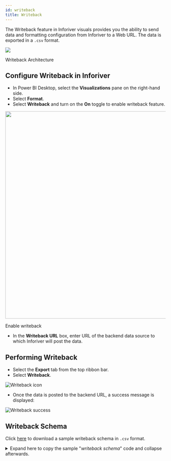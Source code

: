 ```yaml
---
id: writeback
title: Writeback
---
```



The Writeback feature in Inforiver visuals provides you the ability to send data and formatting configuration from Inforiver to a Web URL.
The data is exported in a `.csv` format.

<div>
    <Zoom>
        <img src={useBaseUrl('img/writeback-arch.png')}/>
        <p>Writeback Architecture</p>
    </Zoom>
</div>

## Configure Writeback in Inforiver

* In Power BI Desktop, select the **Visualizations** pane on the right-hand side.
* Select **Format**.
* Select **Writeback** and turn on the **On** toggle to enable writeback feature.

<div style={{ textAlign: "center" }}>
    <Zoom>
    <img
    height="650"
    src={useBaseUrl('img/writeback-on.png')}
    />
    </Zoom>
    <div class="center"><p>Enable writeback</p></div>
</div>

* In the **Writeback URL** box, enter URL of the backend data source to which Inforiver will post the data.

## Performing Writeback

* Select the **Export** tab from the top ribbon bar.
* Select **Writeback**.

<div class="center">
    <Zoom>
    <img
    alt="Writeback icon"
    src={useBaseUrl('img/writeback-enabled.png')}
    />
    </Zoom>
</div>

* Once the data is posted to the backend URL, a success message is displayed:

<div class="center">
    <Zoom>
    <img
    alt="Writeback success"
    src={useBaseUrl('img/writeback-success.png')}
    />
    </Zoom>
</div>

## Writeback Schema

Click [here](./assets/writeback.csv) to download a sample writeback schema in `.csv` format.

<details>
<summary>
Expand here to copy the sample "<i>writeback schema</i>" code and collapse afterwards.
</summary>

```csv
location,Grand Total__SUM - male_smoker,Grand Total__female_smoker,Grand Total__male_smoker,Grand Total__SUM,Grand Total__Sum,Grand Total__AVERAGE,Grand Total__Average,Grand Total__AVERAGEEXZERO,Grand Total__AVERAGEEXNEG,Grand Total__AVERAGEEXZERONEG,Grand Total__COUNTIF
United States,28829006736,37130552856,65959559592,65959559592,32979779796,32979779796,-4150773060,28829006736,,NaN,28829006736,37130552856,65959559592,65959559592,32979779796,32979779796,-4150773060,28829006736,,NaN
Russia,15264452808,38030666130,53295118938,53295118938,26647559469,26647559469,-11383106661,15264452808,,NaN,15264452808,38030666130,53295118938,53295118938,26647559469,26647559469,-11383106661,15264452808,,NaN
China,12470301312,317664514392,330134815704,330134815704,165067407852,165067407852,-152597106540,12470301312,,NaN,12470301312,317664514392,330134815704,330134815704,165067407852,165067407852,-152597106540,12470301312,,NaN
India,11746597184,127357844544,139104441728,139104441728,69552220864,69552220864,-57805623680,11746597184,,NaN,11746597184,127357844544,139104441728,139104441728,69552220864,69552220864,-57805623680,11746597184,,NaN
Trial Region,1000,1000,2000,2000,1000,1000,0,1000,,NaN,1000,1000,2000,2000,1000,1000,0,1000,,NaN
Germany,10655809472,12507351186,23163160658,23163160658,11581580329,11581580329,-925770857,10655809472,,NaN,10655809472,12507351186,23163160658,23163160658,11581580329,11581580329,-925770857,10655809472,,NaN
France,9312654116,11014301958,20326956074,20326956074,10163478037,10163478037,-850823921,9312654116,,NaN,9312654116,11014301958,20326956074,20326956074,10163478037,10163478037,-850823921,9312654116,,NaN
Brazil,9038238500,16018264414,25056502914,25056502914,12528251457,12528251457,-3490012957,9038238500,,NaN,9038238500,16018264414,25056502914,25056502914,12528251457,12528251457,-3490012957,9038238500,,NaN
Japan,6459405528,19435890096,25895295624,25895295624,12947647812,12947647812,-6488242284,6459405528,,NaN,6459405528,19435890096,25895295624,25895295624,12947647812,12947647812,-6488242284,6459405528,,NaN
United Kingdom,6069008847,7495225821,13564234668,13564234668,6782117334,6782117334,-713108487,6069008847,,NaN,6069008847,7495225821,13564234668,13564234668,6782117334,6782117334,-713108487,6069008847,,NaN
Spain,5713621706,6547726892,12261348598,12261348598,6130674299,6130674299,-417052593,5713621706,,NaN,5713621706,6547726892,12261348598,12261348598,6130674299,6130674299,-417052593,5713621706,,NaN
Italy,5351234574,7513349436,12864584010,12864584010,6432292005,6432292005,-1081057431,5351234574,,NaN,5351234574,7513349436,12864584010,12864584010,6432292005,6432292005,-1081057431,5351234574,,NaN
Turkey,4839965856,14107986299,18947952155,18947952155,9473976077.5,9473976077.5,-4634010221.5,4839965856,,NaN,4839965856,14107986299,18947952155,18947952155,9473976077.5,9473976077.5,-4634010221.5,4839965856,,NaN
Mexico,4243563720,13161197493,17404761213,17404761213,8702380606.5,8702380606.5,-4458816886.5,4243563720,,NaN,4243563720,13161197493,17404761213,17404761213,8702380606.5,8702380606.5,-4458816886.5,4243563720,,NaN
Philippines,3829201600,20029669184,23858870784,23858870784,11929435392,11929435392,-8100233792,3829201600,,NaN,3829201600,20029669184,23858870784,23858870784,11929435392,11929435392,-8100233792,3829201600,,NaN
Poland,3650759226,5186271564,8837030790,8837030790,4418515395,4418515395,-767756169,3650759226,,NaN,3650759226,5186271564,8837030790,8837030790,4418515395,4418515395,-767756169,3650759226,,NaN
Argentina,3492458532,5971672710,9464131242,9464131242,4732065621,4732065621,-1239607089,3492458532,,NaN,3492458532,5971672710,9464131242,9464131242,4732065621,4732065621,-1239607089,3492458532,,NaN
Indonesia,3186002976,86591014016,89777016992,89777016992,44888508496,44888508496,-41702505520,3186002976,,NaN,3186002976,86591014016,89777016992,89777016992,44888508496,44888508496,-41702505520,3186002976,,NaN
Chile,2772003032,3363688248,6135691280,6135691280,3067845640,3067845640,-295842608,2772003032,,NaN,2772003032,3363688248,6135691280,6135691280,3067845640,3067845640,-295842608,2772003032,,NaN
Pakistan,2610063670,34210478670,36820542340,36820542340,18410271170,18410271170,-15800207500,2610063670,,NaN,2610063670,34210478670,36820542340,36820542340,18410271170,18410271170,-15800207500,2610063670,,NaN
Ukraine,2450183655,8602867830,11053051485,11053051485,5526525742.5,5526525742.5,-3076342087.5,2450183655,,NaN,2450183655,8602867830,11053051485,11053051485,5526525742.5,5526525742.5,-3076342087.5,2450183655,,NaN
South Africa,2113761760,8663813400,10777575160,10777575160,5388787580,5388787580,-3275025820,2113761760,,NaN,2113761760,8663813400,10777575160,10777575160,5388787580,5388787580,-3275025820,2113761760,,NaN
Canada,2047134668,2831869496,4879004164,4879004164,2439502082,2439502082,-392367414,2047134668,,NaN,2047134668,2831869496,4879004164,4879004164,2439502082,2439502082,-392367414,2047134668,,NaN
Romania,1854685609,3004752780,4859438389,4859438389,2429719194.5,2429719194.5,-575033585.5,1854685609,,NaN,1854685609,3004752780,4859438389,4859438389,2429719194.5,2429719194.5,-575033585.5,1854685609,,NaN
Netherlands,1755981780,1964684400,3720666180,3720666180,1860333090,1860333090,-104351310,1755981780,,NaN,1755981780,1964684400,3720666180,3720666180,1860333090,1860333090,-104351310,1755981780,,NaN
Greece,1549001719,2281815369,3830817088,3830817088,1915408544,1915408544,-366406825,1549001719,,NaN,1549001719,2281815369,3830817088,3830817088,1915408544,1915408544,-366406825,1549001719,,NaN
Australia,1498373220,1901780960,3400154180,3400154180,1700077090,1700077090,-201703870,1498373220,,NaN,1498373220,1901780960,3400154180,3400154180,1700077090,1700077090,-201703870,1498373220,,NaN
South Korea,1452660873,9582876872,11035537745,11035537745,5517768872.5,5517768872.5,-4065107999.5,1452660873,,NaN,1452660873,9582876872,11035537745,11035537745,5517768872.5,5517768872.5,-4065107999.5,1452660873,,NaN
Czechia,1362022080,1710342180,3072364260,3072364260,1536182130,1536182130,-174160050,1362022080,,NaN,1362022080,1710342180,3072364260,3072364260,1536182130,1536182130,-174160050,1362022080,,NaN
Myanmar,1340276447,7488528577,8828805024,8828805024,4414402512,4414402512,-3074126065,1340276447,,NaN,1340276447,7488528577,8828805024,8828805024,4414402512,4414402512,-3074126065,1340276447,,NaN
Belgium,1288684342,1612138577,2900822919,2900822919,1450411459.5,1450411459.5,-161727117.5,1288684342,,NaN,1288684342,1612138577,2900822919,2900822919,1450411459.5,1450411459.5,-161727117.5,1288684342,,NaN
Nepal,1253902641,4989211989,6243114630,6243114630,3121557315,3121557315,-1867654674,1253902641,,NaN,1253902641,4989211989,6243114630,6243114630,3121557315,3121557315,-1867654674,1253902641,,NaN
Serbia,1080005193,1151623608,2231628801,2231628801,1115814400.5,1115814400.5,-35809207.5,1080005193,,NaN,1080005193,1151623608,2231628801,2231628801,1115814400.5,1115814400.5,-35809207.5,1080005193,,NaN
Austria,1079399196,1174416716,2253815912,2253815912,1126907956,1126907956,-47508760,1079399196,,NaN,1079399196,1174416716,2253815912,2253815912,1126907956,1126907956,-47508760,1079399196,,NaN
Hungary,1071835236,1391786028,2463621264,2463621264,1231810632,1231810632,-159975396,1071835236,,NaN,1071835236,1391786028,2463621264,2463621264,1231810632,1231810632,-159975396,1071835236,,NaN
Colombia,985296352,2830105868,3815402220,3815402220,1907701110,1907701110,-922404758,985296352,,NaN,985296352,2830105868,3815402220,3815402220,1907701110,1907701110,-922404758,985296352,,NaN
Bulgaria,857507620,1264895100,2122402720,2122402720,1061201360,1061201360,-203693740,857507620,,NaN,857507620,1264895100,2122402720,2122402720,1061201360,1061201360,-203693740,857507620,,NaN
Yemen,854573798,3283361991,4137935789,4137935789,2068967894.5,2068967894.5,-1214394096.5,854573798,,NaN,854573798,3283361991,4137935789,4137935789,2068967894.5,2068967894.5,-1214394096.5,854573798,,NaN
Sweden,846803698,851307852,1698111550,1698111550,849055775,849055775,-2252077,846803698,,NaN,846803698,851307852,1698111550,1698111550,849055775,849055775,-2252077,846803698,,NaN
Papua New Guinea,836815298,1737727302,2574542600,2574542600,1287271300,1287271300,-450456002,836815298,,NaN,836815298,1737727302,2574542600,2574542600,1287271300,1287271300,-450456002,836815298,,NaN
Switzerland,825408368,1055500070,1880908438,1880908438,940454219,940454219,-115045851,825408368,,NaN,825408368,1055500070,1880908438,1880908438,940454219,940454219,-115045851,825408368,,NaN
Tanzania,792434058,6411512070,7203946128,7203946128,3601973064,3601973064,-2809539006,792434058,,NaN,792434058,6411512070,7203946128,7203946128,3601973064,3601973064,-2809539006,792434058,,NaN
Cuba,786361506,2451056916,3237418422,3237418422,1618709211,1618709211,-832347705,786361506,,NaN,786361506,2451056916,3237418422,3237418422,1618709211,1618709211,-832347705,786361506,,NaN
Lebanon,782154744,1183408830,1965563574,1965563574,982781787,982781787,-200627043,782154744,,NaN,782154744,1183408830,1965563574,1965563574,982781787,982781787,-200627043,782154744,,NaN
Peru,747010328,0,747010328,747010328,373505164,373505164,747010328,373505164,,NaN,747010328,0,747010328,747010328,373505164,373505164,747010328,373505164,,NaN
Portugal,699728523,1287844052,1987572575,1987572575,993786287.5,993786287.5,-294057764.5,699728523,,NaN,699728523,1287844052,1987572575,1987572575,993786287.5,993786287.5,-294057764.5,699728523,,NaN
Bangladesh,683461010,30550703910,31234164920,31234164920,15617082460,15617082460,-14933621450,683461010,,NaN,683461010,30550703910,31234164920,31234164920,15617082460,15617082460,-14933621450,683461010,,NaN
Mozambique,631234692,3601751472,4232986164,4232986164,2116493082,2116493082,-1485258390,631234692,,NaN,631234692,3601751472,4232986164,4232986164,2116493082,2116493082,-1485258390,631234692,,NaN
Thailand,628618800,12837053334,13465672134,13465672134,6732836067,6732836067,-6104217267,628618800,,NaN,628618800,12837053334,13465672134,13465672134,6732836067,6732836067,-6104217267,628618800,,NaN
Uganda,617412018,3032582559,3649994577,3649994577,1824997288.5,1824997288.5,-1207585270.5,617412018,,NaN,617412018,3032582559,3649994577,3649994577,1824997288.5,1824997288.5,-1207585270.5,617412018,,NaN
Croatia,594221154,691236844,1285457998,1285457998,642728999,642728999,-48507845,594221154,,NaN,594221154,691236844,1285457998,1285457998,642728999,642728999,-48507845,594221154,,NaN
Israel,569170931,1308354474,1877525405,1877525405,938762702.5,938762702.5,-369591771.5,569170931,,NaN,569170931,1308354474,1877525405,1877525405,938762702.5,938762702.5,-369591771.5,569170931,,NaN
Kazakhstan,532319445,3277568205,3809887650,3809887650,1904943825,1904943825,-1372624380,532319445,,NaN,532319445,3277568205,3809887650,3809887650,1904943825,1904943825,-1372624380,532319445,,NaN
Slovakia,519605336,848013420,1367618756,1367618756,683809378,683809378,-164204042,519605336,,NaN,519605336,848013420,1367618756,1367618756,683809378,683809378,-164204042,519605336,,NaN
Nigeria,518235122,9328228425,9846463547,9846463547,4923231773.5,4923231773.5,-4404996651.5,518235122,,NaN,518235122,9328228425,9846463547,9846463547,4923231773.5,4923231773.5,-4404996651.5,518235122,,NaN
Denmark,497463275,484575630,982038905,982038905,491019452.5,491019452.5,6443822.5,497463275,,NaN,497463275,484575630,982038905,982038905,491019452.5,491019452.5,6443822.5,497463275,,NaN
Ireland,474719674,530447852,1005167526,1005167526,502583763,502583763,-27864089,474719674,,NaN,474719674,530447852,1005167526,1005167526,502583763,502583763,-27864089,474719674,,NaN
Finland,455263999,562238698,1017502697,1017502697,508751348.5,508751348.5,-53487349.5,455263999,,NaN,455263999,562238698,1017502697,1017502697,508751348.5,508751348.5,-53487349.5,455263999,,NaN
Norway,448401586,473567134,921968720,921968720,460984360,460984360,-12582774,448401586,,NaN,448401586,473567134,921968720,921968720,460984360,460984360,-12582774,448401586,,NaN
Vietnam,442890630,20328676550,20771567180,20771567180,10385783590,10385783590,-9942892960,442890630,,NaN,442890630,20328676550,20771567180,20771567180,10385783590,10385783590,-9942892960,442890630,,NaN
Belarus,415723001,1825221403,2240944404,2240944404,1120472202,1120472202,-704749201,415723001,,NaN,415723001,1825221403,2240944404,2240944404,1120472202,1120472202,-704749201,415723001,,NaN
Bosnia and Herzegovina,409202878,646323937,1055526815,1055526815,527763407.5,527763407.5,-118560529.5,409202878,,NaN,409202878,646323937,1055526815,1055526815,527763407.5,527763407.5,-118560529.5,409202878,,NaN
Dominican Republic,384504024,864003150,1248507174,1248507174,624253587,624253587,-239749563,384504024,,NaN,384504024,864003150,1248507174,1248507174,624253587,624253587,-239749563,384504024,,NaN
Malawi,327428302,1838063511,2165491813,2165491813,1082745906.5,1082745906.5,-755317604.5,327428302,,NaN,327428302,1838063511,2165491813,2165491813,1082745906.5,1082745906.5,-755317604.5,327428302,,NaN
New Zealand,299036110,347528656,646564766,646564766,323282383,323282383,-24246273,299036110,,NaN,299036110,347528656,646564766,646564766,323282383,323282383,-24246273,299036110,,NaN
Iran,287592032,7585235564,7872827596,7872827596,3936413798,3936413798,-3648821766,287592032,,NaN,287592032,7585235564,7872827596,7872827596,3936413798,3936413798,-3648821766,287592032,,NaN
Sierra Leone,271664325,1274969565,1546633890,1546633890,773316945,773316945,-501652620,271664325,,NaN,271664325,1274969565,1546633890,1546633890,773316945,773316945,-501652620,271664325,,NaN
Kenya,265845472,4519370140,4785215612,4785215612,2392607806,2392607806,-2126762334,265845472,,NaN,265845472,4519370140,4785215612,4785215612,2392607806,2392607806,-2126762334,265845472,,NaN
Saudi Arabia,260686400,3678572352,3939258752,3939258752,1969629376,1969629376,-1708942976,260686400,,NaN,260686400,3678572352,3939258752,3939258752,1969629376,1969629376,-1708942976,260686400,,NaN
Rwanda,245936616,1098865456,1344802072,1344802072,672401036,672401036,-426464420,245936616,,NaN,245936616,1098865456,1344802072,1344802072,672401036,672401036,-426464420,245936616,,NaN
Lithuania,242376464,432408878,674785342,674785342,337392671,337392671,-95016207,242376464,,NaN,242376464,432408878,674785342,674785342,337392671,337392671,-95016207,242376464,,NaN
Zambia,227961200,1816334800,2044296000,2044296000,1022148000,1022148000,-794186800,227961200,,NaN,227961200,1816334800,2044296000,2044296000,1022148000,1022148000,-794186800,227961200,,NaN
Laos,209259704,1467683490,1676943194,1676943194,838471597,838471597,-629211893,209259704,,NaN,209259704,1467683490,1676943194,1676943194,838471597,838471597,-629211893,209259704,,NaN
Latvia,201838824,402100534,603939358,603939358,301969679,301969679,-100130855,201838824,,NaN,201838824,402100534,603939358,603939358,301969679,301969679,-100130855,201838824,,NaN
Uruguay,196960410,279965160,476925570,476925570,238462785,238462785,-41502375,196960410,,NaN,196960410,279965160,476925570,476925570,238462785,238462785,-41502375,196960410,,NaN
Ethiopia,186240870,3957621525,4143862395,4143862395,2071931197.5,2071931197.5,-1885690327.5,186240870,,NaN,186240870,3957621525,4143862395,4143862395,2071931197.5,2071931197.5,-1885690327.5,186240870,,NaN
Slovenia,185949925,231281185,417231110,417231110,208615555,208615555,-22665630,185949925,,NaN,185949925,231281185,417231110,417231110,208615555,208615555,-22665630,185949925,,NaN
Uzbekistan,175345300,3331557476,3506902776,3506902776,1753451388,1753451388,-1578106088,175345300,,NaN,175345300,3331557476,3506902776,3506902776,1753451388,1753451388,-1578106088,175345300,,NaN
Cambodia,150804929,2541066143,2691871072,2691871072,1345935536,1345935536,-1195130607,150804929,,NaN,150804929,2541066143,2691871072,2691871072,1345935536,1345935536,-1195130607,150804929,,NaN
Ecuador,147143037,904930032,1052073069,1052073069,526036534.5,526036534.5,-378893497.5,147143037,,NaN,147143037,904930032,1052073069,1052073069,526036534.5,526036534.5,-378893497.5,147143037,,NaN
Malaysia,146617980,6216601899,6363219879,6363219879,3181609939.5,3181609939.5,-3034991959.5,146617980,,NaN,146617980,6216601899,6363219879,6363219879,3181609939.5,3181609939.5,-3034991959.5,146617980,,NaN
Paraguay,146573286,633197286,779770572,779770572,389885286,389885286,-243312000,146573286,,NaN,146573286,633197286,779770572,779770572,389885286,389885286,-243312000,146573286,,NaN
Singapore,138419190,753319385,891738575,891738575,445869287.5,445869287.5,-307450097.5,138419190,,NaN,138419190,753319385,891738575,891738575,445869287.5,445869287.5,-307450097.5,138419190,,NaN
Estonia,137150844,220001260,357152104,357152104,178576052,178576052,-41425208,137150844,,NaN,137150844,220001260,357152104,357152104,178576052,178576052,-41425208,137150844,,NaN
Burkina Faso,136456416,2038320264,2174776680,2174776680,1087388340,1087388340,-950931924,136456416,,NaN,136456416,2038320264,2174776680,2174776680,1087388340,1087388340,-950931924,136456416,,NaN
Costa Rica,134321476,365186912,499508388,499508388,249754194,249754194,-115432718,134321476,,NaN,134321476,365186912,499508388,499508388,249754194,249754194,-115432718,134321476,,NaN
Haiti,131607854,1048326030,1179933884,1179933884,589966942,589966942,-458359088,131607854,,NaN,131607854,1048326030,1179933884,1179933884,589966942,589966942,-458359088,131607854,,NaN
Morocco,129924960,7649344120,7779269080,7779269080,3889634540,3889634540,-3759709580,129924960,,NaN,129924960,7649344120,7779269080,7779269080,3889634540,3889634540,-3759709580,129924960,,NaN
Algeria,129535854,5625562574,5755098428,5755098428,2877549214,2877549214,-2748013360,129535854,,NaN,129535854,5625562574,5755098428,5755098428,2877549214,2877549214,-2748013360,129535854,,NaN
Mali,127337109,1830472956,1957810065,1957810065,978905032.5,978905032.5,-851567923.5,127337109,,NaN,127337109,1830472956,1957810065,1957810065,978905032.5,978905032.5,-851567923.5,127337109,,NaN
Montenegro,110815147,120637642,231452789,231452789,115726394.5,115726394.5,-4911247.5,110815147,,NaN,110815147,120637642,231452789,231452789,115726394.5,115726394.5,-4911247.5,110815147,,NaN
Namibia,99573476,351073172,450646648,450646648,225323324,225323324,-125749848,99573476,,NaN,99573476,351073172,450646648,450646648,225323324,225323324,-125749848,99573476,,NaN
Moldova,97581640,737650270,835231910,835231910,417615955,417615955,-320034315,97581640,,NaN,97581640,737650270,835231910,835231910,417615955,417615955,-320034315,97581640,,NaN
Zimbabwe,94647186,1816041762,1910688948,1910688948,955344474,955344474,-860697288,94647186,,NaN,94647186,1816041762,1910688948,1910688948,955344474,955344474,-860697288,94647186,,NaN
Kyrgyzstan,93948400,1317886400,1411834800,1411834800,705917400,705917400,-611969000,93948400,,NaN,93948400,1317886400,1411834800,1411834800,705917400,705917400,-611969000,93948400,,NaN
Georgia,89010346,932090632,1021100978,1021100978,510550489,510550489,-421540143,89010346,,NaN,89010346,932090632,1021100978,1021100978,510550489,510550489,-421540143,89010346,,NaN
Egypt,88621677,22199709088,22288330765,22288330765,11144165382.5,11144165382.5,-11055543705.5,88621677,,NaN,88621677,22199709088,22288330765,22288330765,11144165382.5,11144165382.5,-11055543705.5,88621677,,NaN
Albania,86224728,621789148,708013876,708013876,354006938,354006938,-267782210,86224728,,NaN,86224728,621789148,708013876,708013876,354006938,354006938,-267782210,86224728,,NaN
Honduras,80623444,0,80623444,80623444,40311722,40311722,80623444,40311722,,NaN,80623444,0,80623444,80623444,40311722,40311722,80623444,40311722,,NaN
Mongolia,73564848,621957648,695522496,695522496,347761248,347761248,-274196400,73564848,,NaN,73564848,621957648,695522496,695522496,347761248,347761248,-274196400,73564848,,NaN
Cyprus,70558836,189717189,260276025,260276025,130138012.5,130138012.5,-59579176.5,70558836,,NaN,70558836,189717189,260276025,260276025,130138012.5,130138012.5,-59579176.5,70558836,,NaN
El Salvador,64699845,486542994,551242839,551242839,275621419.5,275621419.5,-210921574.5,64699845,,NaN,64699845,486542994,551242839,551242839,275621419.5,275621419.5,-210921574.5,64699845,,NaN
Jamaica,63875394,344685044,408560438,408560438,204280219,204280219,-140404825,63875394,,NaN,63875394,344685044,408560438,408560438,204280219,204280219,-140404825,63875394,,NaN
Luxembourg,55340667,68844942,124185609,124185609,62092804.5,62092804.5,-6752137.5,55340667,,NaN,55340667,68844942,124185609,124185609,62092804.5,62092804.5,-6752137.5,55340667,,NaN
Tunisia,53822070,3219533514,3273355584,3273355584,1636677792,1636677792,-1582855722,53822070,,NaN,53822070,3219533514,3273355584,3273355584,1636677792,1636677792,-1582855722,53822070,,NaN
United Arab Emirates,53289565,1660855490,1714145055,1714145055,857072527.5,857072527.5,-803782962.5,53289565,,NaN,53289565,1660855490,1714145055,1714145055,857072527.5,857072527.5,-803782962.5,53289565,,NaN
Botswana,52008684,313876092,365884776,365884776,182942388,182942388,-130933704,52008684,,NaN,52008684,313876092,365884776,365884776,182942388,182942388,-130933704,52008684,,NaN
Kuwait,48774015,668385684,717159699,717159699,358579849.5,358579849.5,-309805834.5,48774015,,NaN,48774015,668385684,717159699,717159699,358579849.5,358579849.5,-309805834.5,48774015,,NaN
Panama,42353586,174709258,217062844,217062844,108531422,108531422,-66177836,42353586,,NaN,42353586,174709258,217062844,217062844,108531422,108531422,-66177836,42353586,,NaN
Bahrain,41746716,270633285,312380001,312380001,156190000.5,156190000.5,-114443284.5,41746716,,NaN,41746716,270633285,312380001,312380001,156190000.5,156190000.5,-114443284.5,41746716,,NaN
Fiji,40963776,139759424,180723200,180723200,90361600,90361600,-49397824,40963776,,NaN,40963776,139759424,180723200,180723200,90361600,90361600,-49397824,40963776,,NaN
Malta,40696362,58805145,99501507,99501507,49750753.5,49750753.5,-9054391.5,40696362,,NaN,40696362,58805145,99501507,99501507,49750753.5,49750753.5,-9054391.5,40696362,,NaN
Congo,37804624,1163042686,1200847310,1200847310,600423655,600423655,-562619031,37804624,,NaN,37804624,1163042686,1200847310,1200847310,600423655,600423655,-562619031,37804624,,NaN
Ghana,37660476,966617268,1004277744,1004277744,502138872,502138872,-464478396,37660476,,NaN,37660476,966617268,1004277744,1004277744,502138872,502138872,-464478396,37660476,,NaN
Timor,32892552,407762388,440654940,440654940,220327470,220327470,-187434918,32892552,,NaN,32892552,407762388,440654940,440654940,220327470,220327470,-187434918,32892552,,NaN
Togo,30846726,486690534,517537260,517537260,258768630,258768630,-227921904,30846726,,NaN,30846726,486690534,517537260,517537260,258768630,258768630,-227921904,30846726,,NaN
Liberia,30497730,368006880,398504610,398504610,199252305,199252305,-168754575,30497730,,NaN,30497730,368006880,398504610,398504610,199252305,199252305,-168754575,30497730,,NaN
Benin,29241078,599443506,628684584,628684584,314342292,314342292,-285101214,29241078,,NaN,29241078,599443506,628684584,628684584,314342292,314342292,-285101214,29241078,,NaN
Sri Lanka,28972240,2607491678,2636463918,2636463918,1318231959,1318231959,-1289259719,28972240,,NaN,28972240,2607491678,2636463918,2636463918,1318231959,1318231959,-1289259719,28972240,,NaN
Senegal,28062944,1164607148,1192670092,1192670092,596335046,596335046,-568272102,28062944,,NaN,28062944,1164607148,1192670092,1192670092,596335046,596335046,-568272102,28062944,,NaN
Iceland,20495580,21785400,42280980,42280980,21140490,21140490,-644910,20495580,,NaN,20495580,21785400,42280980,42280980,21140490,21140490,-644910,20495580,,NaN
Armenia,18535233,643783365,662318598,662318598,331159299,331159299,-312624066,18535233,,NaN,18535233,643783365,662318598,662318598,331159299,331159299,-312624066,18535233,,NaN
Suriname,17538044,101673064,119211108,119211108,59605554,59605554,-42067510,17538044,,NaN,17538044,101673064,119211108,119211108,59605554,59605554,-42067510,17538044,,NaN
Mauritius,16278800,207043600,223322400,223322400,111661200,111661200,-95382400,16278800,,NaN,16278800,207043600,223322400,223322400,111661200,111661200,-95382400,16278800,,NaN
Comoros,13659534,73264968,86924502,86924502,43462251,43462251,-29802717,13659534,,NaN,13659534,73264968,86924502,86924502,43462251,43462251,-29802717,13659534,,NaN
Azerbaijan,12684306,1796915133,1809599439,1809599439,904799719.5,904799719.5,-892115413.5,12684306,,NaN,12684306,1796915133,1809599439,1809599439,904799719.5,904799719.5,-892115413.5,12684306,,NaN
Oman,10800459,336975759,347776218,347776218,173888109,173888109,-163087650,10800459,,NaN,10800459,336975759,347776218,347776218,173888109,173888109,-163087650,10800459,,NaN
Niger,9634386,1483673156,1493307542,1493307542,746653771,746653771,-737019385,9634386,,NaN,9634386,1483673156,1493307542,1493307542,746653771,746653771,-737019385,9634386,,NaN
Qatar,9634064,323952090,333586154,333586154,166793077,166793077,-157159013,9634064,,NaN,9634064,323952090,333586154,333586154,166793077,166793077,-157159013,9634064,,NaN
Andorra,9321312,12149696,21471008,21471008,10735504,10735504,-1414192,9321312,,NaN,9321312,12149696,21471008,21471008,10735504,10735504,-1414192,9321312,,NaN
Eswatini,7968092,77336508,85304600,85304600,42652300,42652300,-34684208,7968092,,NaN,7968092,77336508,85304600,85304600,42652300,42652300,-34684208,7968092,,NaN
Gambia,6783717,302353599,309137316,309137316,154568658,154568658,-147784941,6783717,,NaN,6783717,302353599,309137316,309137316,154568658,154568658,-147784941,6783717,,NaN
Djibouti,6718400,96824000,103542400,103542400,51771200,51771200,-45052800,6718400,,NaN,6718400,96824000,103542400,103542400,51771200,51771200,-45052800,6718400,,NaN
Samoa,5135770,11717070,16852840,16852840,8426420,8426420,-3290650,5135770,,NaN,5135770,11717070,16852840,16852840,8426420,8426420,-3290650,5135770,,NaN
Bahamas,4900782,32249646,37150428,37150428,18575214,18575214,-13674432,4900782,,NaN,4900782,32249646,37150428,37150428,18575214,18575214,-13674432,4900782,,NaN
Maldives,4653910,121892180,126546090,126546090,63273045,63273045,-58619135,4653910,,NaN,4653910,121892180,126546090,126546090,63273045,63273045,-58619135,4653910,,NaN
Cape Verde,4647048,36511724,41158772,41158772,20579386,20579386,-15932338,4647048,,NaN,4647048,36511724,41158772,41158772,20579386,20579386,-15932338,4647048,,NaN
Brunei,3578750,55289438,58868188,58868188,29434094,29434094,-25855344,3578750,,NaN,3578750,55289438,58868188,58868188,29434094,29434094,-25855344,3578750,,NaN
Lesotho,2947736,397207856,400155592,400155592,200077796,200077796,-197130060,2947736,,NaN,2947736,397207856,400155592,400155592,200077796,200077796,-197130060,2947736,,NaN
Seychelles,2820728,14183228,17003956,17003956,8501978,8501978,-5681250,2820728,,NaN,2820728,14183228,17003956,17003956,8501978,8501978,-5681250,2820728,,NaN
Eritrea,2815921,160504321,163320242,163320242,81660121,81660121,-78844200,2815921,,NaN,2815921,160504321,163320242,163320242,81660121,81660121,-78844200,2815921,,NaN
Barbados,2189460,16709269,18898729,18898729,9449364.5,9449364.5,-7259904.5,2189460,,NaN,2189460,16709269,18898729,18898729,9449364.5,9449364.5,-7259904.5,2189460,,NaN
Vanuatu,1401800,17272621,18674421,18674421,9337210.5,9337210.5,-7935410.5,1401800,,NaN,1401800,17272621,18674421,18674421,9337210.5,9337210.5,-7935410.5,1401800,,NaN
Tonga,37416,140787,178203,178203,89101.5,89101.5,-51685.5,37416,,NaN,37416,140787,178203,178203,89101.5,89101.5,-51685.5,37416,,NaN
Nauru,9318,7996,17314,17314,8657,8657,661,9318,,NaN,9318,7996,17314,17314,8657,8657,661,9318,,NaN
(Blank),0,0,0,0,0,0,0,0,,NaN,0,0,0,0,0,0,0,0,,NaN
Afghanistan,0,0,0,0,0,0,0,0,,NaN,0,0,0,0,0,0,0,0,,NaN
Angola,0,0,0,0,0,0,0,0,,NaN,0,0,0,0,0,0,0,0,,NaN
Anguilla,0,0,0,0,0,0,0,0,,NaN,0,0,0,0,0,0,0,0,,NaN
Antigua and Barbuda,0,0,0,0,0,0,0,0,,NaN,0,0,0,0,0,0,0,0,,NaN
Aruba,0,0,0,0,0,0,0,0,,NaN,0,0,0,0,0,0,0,0,,NaN
Belize,0,0,0,0,0,0,0,0,,NaN,0,0,0,0,0,0,0,0,,NaN
Bermuda,0,0,0,0,0,0,0,0,,NaN,0,0,0,0,0,0,0,0,,NaN
Bhutan,0,0,0,0,0,0,0,0,,NaN,0,0,0,0,0,0,0,0,,NaN
Bolivia,0,0,0,0,0,0,0,0,,NaN,0,0,0,0,0,0,0,0,,NaN
Burundi,0,0,0,0,0,0,0,0,,NaN,0,0,0,0,0,0,0,0,,NaN
Cameroon,0,0,0,0,0,0,0,0,,NaN,0,0,0,0,0,0,0,0,,NaN
Cayman Islands,0,0,0,0,0,0,0,0,,NaN,0,0,0,0,0,0,0,0,,NaN
Central African Republic,0,0,0,0,0,0,0,0,,NaN,0,0,0,0,0,0,0,0,,NaN
Chad,0,0,0,0,0,0,0,0,,NaN,0,0,0,0,0,0,0,0,,NaN
Cote d'Ivoire,0,0,0,0,0,0,0,0,,NaN,0,0,0,0,0,0,0,0,,NaN
Curacao,0,0,0,0,0,0,0,0,,NaN,0,0,0,0,0,0,0,0,,NaN
Democratic Republic of Congo,0,0,0,0,0,0,0,0,,NaN,0,0,0,0,0,0,0,0,,NaN
Dominica,0,0,0,0,0,0,0,0,,NaN,0,0,0,0,0,0,0,0,,NaN
Equatorial Guinea,0,0,0,0,0,0,0,0,,NaN,0,0,0,0,0,0,0,0,,NaN
Faeroe Islands,0,0,0,0,0,0,0,0,,NaN,0,0,0,0,0,0,0,0,,NaN
Falkland Islands,0,0,0,0,0,0,0,0,,NaN,0,0,0,0,0,0,0,0,,NaN
Gabon,0,0,0,0,0,0,0,0,,NaN,0,0,0,0,0,0,0,0,,NaN
Gibraltar,0,0,0,0,0,0,0,0,,NaN,0,0,0,0,0,0,0,0,,NaN
Greenland,0,0,0,0,0,0,0,0,,NaN,0,0,0,0,0,0,0,0,,NaN
Grenada,0,0,0,0,0,0,0,0,,NaN,0,0,0,0,0,0,0,0,,NaN
Guatemala,0,0,0,0,0,0,0,0,,NaN,0,0,0,0,0,0,0,0,,NaN
Guernsey,0,0,0,0,0,0,0,0,,NaN,0,0,0,0,0,0,0,0,,NaN
Guinea,0,0,0,0,0,0,0,0,,NaN,0,0,0,0,0,0,0,0,,NaN
Guinea-Bissau,0,0,0,0,0,0,0,0,,NaN,0,0,0,0,0,0,0,0,,NaN
Guyana,0,0,0,0,0,0,0,0,,NaN,0,0,0,0,0,0,0,0,,NaN
Hong Kong,0,0,0,0,0,0,0,0,,NaN,0,0,0,0,0,0,0,0,,NaN
Iraq,0,0,0,0,0,0,0,0,,NaN,0,0,0,0,0,0,0,0,,NaN
Isle of Man,0,0,0,0,0,0,0,0,,NaN,0,0,0,0,0,0,0,0,,NaN
Jersey,0,0,0,0,0,0,0,0,,NaN,0,0,0,0,0,0,0,0,,NaN
Jordan,0,0,0,0,0,0,0,0,,NaN,0,0,0,0,0,0,0,0,,NaN
Libya,0,0,0,0,0,0,0,0,,NaN,0,0,0,0,0,0,0,0,,NaN
Liechtenstein,0,0,0,0,0,0,0,0,,NaN,0,0,0,0,0,0,0,0,,NaN
Macao,0,0,0,0,0,0,0,0,,NaN,0,0,0,0,0,0,0,0,,NaN
Madagascar,0,0,0,0,0,0,0,0,,NaN,0,0,0,0,0,0,0,0,,NaN
Marshall Islands,0,0,0,0,0,0,0,0,,NaN,0,0,0,0,0,0,0,0,,NaN
Mauritania,0,0,0,0,0,0,0,0,,NaN,0,0,0,0,0,0,0,0,,NaN
Micronesia (country),0,0,0,0,0,0,0,0,,NaN,0,0,0,0,0,0,0,0,,NaN
Monaco,0,0,0,0,0,0,0,0,,NaN,0,0,0,0,0,0,0,0,,NaN
Montserrat,0,0,0,0,0,0,0,0,,NaN,0,0,0,0,0,0,0,0,,NaN
Nicaragua,0,0,0,0,0,0,0,0,,NaN,0,0,0,0,0,0,0,0,,NaN
North Macedonia,0,0,0,0,0,0,0,0,,NaN,0,0,0,0,0,0,0,0,,NaN
Palestine,0,0,0,0,0,0,0,0,,NaN,0,0,0,0,0,0,0,0,,NaN
Saint Helena,0,0,0,0,0,0,0,0,,NaN,0,0,0,0,0,0,0,0,,NaN
Saint Kitts and Nevis,0,0,0,0,0,0,0,0,,NaN,0,0,0,0,0,0,0,0,,NaN
Saint Lucia,0,0,0,0,0,0,0,0,,NaN,0,0,0,0,0,0,0,0,,NaN
Saint Vincent and the Grenadines,0,0,0,0,0,0,0,0,,NaN,0,0,0,0,0,0,0,0,,NaN
San Marino,0,0,0,0,0,0,0,0,,NaN,0,0,0,0,0,0,0,0,,NaN
Sao Tome and Principe,0,0,0,0,0,0,0,0,,NaN,0,0,0,0,0,0,0,0,,NaN
Solomon Islands,0,0,0,0,0,0,0,0,,NaN,0,0,0,0,0,0,0,0,,NaN
Somalia,0,0,0,0,0,0,0,0,,NaN,0,0,0,0,0,0,0,0,,NaN
South Sudan,0,0,0,0,0,0,0,0,,NaN,0,0,0,0,0,0,0,0,,NaN
Sudan,0,0,0,0,0,0,0,0,,NaN,0,0,0,0,0,0,0,0,,NaN
Syria,0,0,0,0,0,0,0,0,,NaN,0,0,0,0,0,0,0,0,,NaN
Taiwan,0,0,0,0,0,0,0,0,,NaN,0,0,0,0,0,0,0,0,,NaN
Tajikistan,0,0,0,0,0,0,0,0,,NaN,0,0,0,0,0,0,0,0,,NaN
Trinidad and Tobago,0,0,0,0,0,0,0,0,,NaN,0,0,0,0,0,0,0,0,,NaN
Turks and Caicos Islands,0,0,0,0,0,0,0,0,,NaN,0,0,0,0,0,0,0,0,,NaN
Vatican,0,0,0,0,0,0,0,0,,NaN,0,0,0,0,0,0,0,0,,NaN
Venezuela,0,0,0,0,0,0,0,0,,NaN,0,0,0,0,0,0,0,0,,NaN
```
</details>